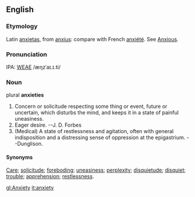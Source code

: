 ==English==
===Etymology===
Latin [[anxietas]], from [[anxius]]: compare with French [[anxiété]].  See [[Anxious]].

===Pronunciation===
IPA: [[WEAE]] /æŋzˈaɪ.ɪ.ti/

===Noun===
plural '''anxieties'''

# Concern or solicitude respecting some thing or event, future or uncertain, which disturbs the mind, and keeps it in a state of painful uneasiness.
# Eager desire. --J. D. Forbes
# (Medical) A state of restlessness and agitation, often with general indisposition and a distressing sense of oppression at the epigastrium. --Dunglison.

====Synonyms====
[[Care]]; [[solicitude]]; [[foreboding]]; [[uneasiness]]; [[perplexity]]; [[disquietude]]; [[disquiet]]; [[trouble]]; [[apprehension]]; [[restlessness]].

<!-- material copied from Webster's Revised Unabridged Dictionary (1913) -->

[[gl:Anxiety]]
[[it:anxiety]]